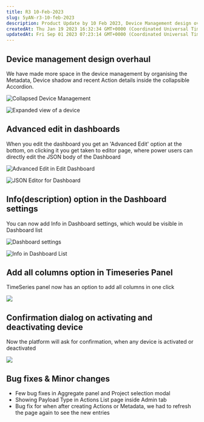 ```yaml
---
title: R3 10-Feb-2023
slug: 5yAN-r3-10-feb-2023
description: Product Update by 10 Feb 2023, Device Management design overhaul, Advanced edits in dashboard, Description option in the Dashboard settings and other changes
createdAt: Thu Jan 19 2023 16:32:34 GMT+0000 (Coordinated Universal Time)
updatedAt: Fri Sep 01 2023 07:23:14 GMT+0000 (Coordinated Universal Time)
---
```


## Device management design overhaul

We have made more space in the device management by organising the Metadata, Device shadow and recent Action details inside the collapsible Accordion.

![](/assets/BJWARNIQpnqXi1At6Q9t9_screenshot-2023-02-07-at-74951-pm.png "Collapsed Device Management")

![](/assets/nojZHfalgbof98zYJ9w_Q_screenshot-2023-02-10-at-24253-pm.png "Expanded view of a device")

## Advanced edit in dashboards

When you edit the dashboard you get an 'Advanced Edit' option at the bottom, on clicking it you get taken to editor page, where power users can directly edit the JSON body of the Dashboard

![](/assets/M4lr3TL7UiUHYEfPteMdh_screenshot-2023-02-10-at-30147-pm.png "Advanced Edit in Edit Dashboard")

![](/assets/-pRuwNjSCc-BJA40nBpEE_screenshot-2023-02-07-at-75330-pm.png "JSON Editor for Dashboard")

## Info(description) option in the Dashboard settings

You can now add Info in Dashboard settings, which would be visible in Dashboard list

![](/assets/BN6mMOLBGV5TfblSXzz-O_screenshot-2023-02-10-at-74857-pm.png "Dashboard settings")

![](/assets/f3XJydB7xrPcD2mKqHLka_screenshot-2023-02-10-at-75011-pm.png "Info in Dashboard List")

## Add all columns option in Timeseries Panel

TimeSeries panel now has an option to add all columns in one click

![](/assets/EzB9-ySQ4NXGstQcdFUo6_timeseries.gif)

## Confirmation dialog on activating and deactivating device

Now the platform will ask for confirmation, when any device is activated or deactivated

![](/assets/cL5NWKDrWrd6QIrnxg8p9_screenshot-2023-02-10-at-74628-pm.png)

## Bug fixes & Minor changes

- Few bug fixes in Aggregate panel and Project selection modal
- Showing Payload Type in Actions List page inside Admin tab
- Bug fix for when after creating Actions or Metadata, we had to refresh the page again to see the new entries

